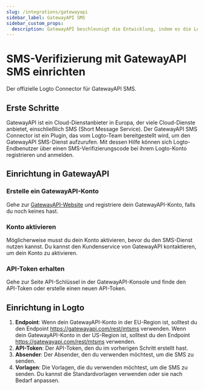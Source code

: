 ```yaml
---
slug: /integrations/gatewayapi
sidebar_label: GatewayAPI SMS
sidebar_custom_props:
  description: GatewayAPI beschleunigt die Entwicklung, indem es die Lernkurve und das Rätselraten beseitigt, sodass du sofort mit unseren APIs loslegen kannst.
---
```



# SMS-Verifizierung mit GatewayAPI SMS einrichten

Der offizielle Logto Connector für GatewayAPI SMS.

<GuideTip />

## Erste Schritte

GatewayAPI ist ein Cloud-Dienstanbieter in Europa, der viele Cloud-Dienste anbietet, einschließlich SMS (Short Message Service). Der GatewayAPI SMS Connector ist ein Plugin, das vom Logto-Team bereitgestellt wird, um den GatewayAPI SMS-Dienst aufzurufen. Mit dessen Hilfe können sich Logto-Endbenutzer über einen SMS-Verifizierungscode bei ihrem Logto-Konto registrieren und anmelden.

## Einrichtung in GatewayAPI

### Erstelle ein GatewayAPI-Konto

Gehe zur [GatewayAPI-Website](https://www.gatewayapi.com/) und registriere dein GatewayAPI-Konto, falls du noch keines hast.

### Konto aktivieren

Möglicherweise musst du dein Konto aktivieren, bevor du den SMS-Dienst nutzen kannst. Du kannst den Kundenservice von GatewayAPI kontaktieren, um dein Konto zu aktivieren.

### API-Token erhalten

Gehe zur Seite API-Schlüssel in der GatewayAPI-Konsole und finde den API-Token oder erstelle einen neuen API-Token.

## Einrichtung in Logto

1. **Endpoint**: Wenn dein GatewayAPI-Konto in der EU-Region ist, solltest du den Endpoint https://gatewayapi.com/rest/mtsms verwenden. Wenn dein GatewayAPI-Konto in der US-Region ist, solltest du den Endpoint https://gatewayapi.com/rest/mtsms verwenden.
2. **API-Token**: Der API-Token, den du im vorherigen Schritt erstellt hast.
3. **Absender**: Der Absender, den du verwenden möchtest, um die SMS zu senden.
4. **Vorlagen**: Die Vorlagen, die du verwenden möchtest, um die SMS zu senden. Du kannst die Standardvorlagen verwenden oder sie nach Bedarf anpassen.
